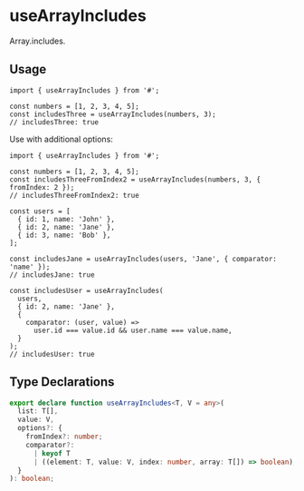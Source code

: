 # useArrayIncludes

<HookInfo category="Array" exportSize="Might vary, will be calculated on production" lastChanged="Will be updated based on git history" />

Array.includes.

## Usage

```tsx
import { useArrayIncludes } from '#';

const numbers = [1, 2, 3, 4, 5];
const includesThree = useArrayIncludes(numbers, 3);
// includesThree: true
```

Use with additional options:

```tsx
import { useArrayIncludes } from '#';

const numbers = [1, 2, 3, 4, 5];
const includesThreeFromIndex2 = useArrayIncludes(numbers, 3, { fromIndex: 2 });
// includesThreeFromIndex2: true

const users = [
  { id: 1, name: 'John' },
  { id: 2, name: 'Jane' },
  { id: 3, name: 'Bob' },
];

const includesJane = useArrayIncludes(users, 'Jane', { comparator: 'name' });
// includesJane: true

const includesUser = useArrayIncludes(
  users,
  { id: 2, name: 'Jane' },
  {
    comparator: (user, value) =>
      user.id === value.id && user.name === value.name,
  }
);
// includesUser: true
```

## Type Declarations

```typescript
export declare function useArrayIncludes<T, V = any>(
  list: T[],
  value: V,
  options?: {
    fromIndex?: number;
    comparator?:
      | keyof T
      | ((element: T, value: V, index: number, array: T[]) => boolean);
  }
): boolean;
```


